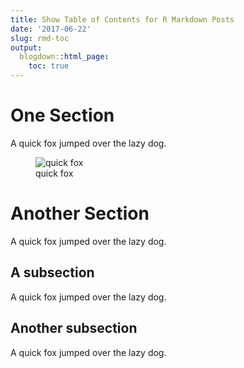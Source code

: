 ```yaml
---
title: Show Table of Contents for R Markdown Posts
date: '2017-06-22'
slug: rmd-toc
output:
  blogdown::html_page:
    toc: true
---
```


# One Section

A quick fox jumped over the lazy dog.

![quick fox](https://slides.yihui.name/gif/quick-fox.gif)

# Another Section

A quick fox jumped over the lazy dog.

## A subsection

A quick fox jumped over the lazy dog.

## Another subsection

A quick fox jumped over the lazy dog.
